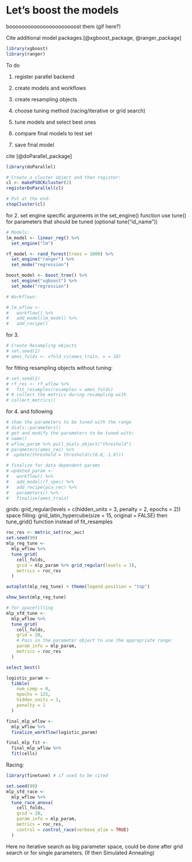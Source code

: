 # Let's boost the models {#modeling}

boooooooooooooooooooooost them (gif here?)

Cite additional model packages.[@xgboost_package, @ranger_package]

```r
library(xgboost)
library(ranger)
```

To do

1.  register parallel backend

2.  create models and workflows

3.  create resampling objects

4.  choose tuning method (racing/iterative or grid search)

5.  tune models and select best ones

6.  compare final models to test set

7.  save final model

cite [@doParallel_package]

```r
library(doParallel)

# Create a cluster object and then register: 
cl <- makePSOCKcluster(2)
registerDoParallel(cl)

# Put at the end:
stopCluster(cl)
```

for 2. set engine specific arguments in the set_engine() function use tune() for parameters that should be tuned (optional tune("id_name"))

```r
# Models:
lm_model <- linear_reg() %>% 
  set_engine("lm")

rf_model <- rand_forest(trees = 1000) %>% 
  set_engine("ranger") %>% 
  set_mode("regression")

boost_model <- boost_tree() %>%
  set_engine("xgboost") %>% 
  set_mode("regression")
```

```r
# Workflows:

# lm_wflow <- 
#   workflow() %>% 
#   add_model(lm_model) %>% 
#   add_recipe()
```

for 3.

```r
# Create Resampling objects
# set.seed(2)
# ames_folds <- vfold_cv(ames_train, v = 10)
```

for fitting resampling objects without tuning:

```r
# set.seed(2)
# rf_res <- rf_wflow %>% 
#   fit_resamples(resamples = ames_folds)
# # collect the metrics during resampling with
# collect_metrics()
```

for 4. and following

```r
# show the parameters to be tuned with the range
# dials::parameters()
# get and modify the parameters to be tuned with:
# name()
# wflow_param %>% pull_dials_object("threshold")
# parameters(ames_rec) %>% 
#  update(threshold = threshold(c(0.8, 1.0)))

# finalize for data dependent params
# updated_param <- 
#   workflow() %>% 
#   add_model(rf_spec) %>% 
#   add_recipe(pca_rec) %>% 
#   parameters() %>% 
#   finalize(ames_train)
```

grids: grid_regular(levels = c(hidden_units = 3, penalty = 2, epochs = 2)) space filling: grid_latin_hypercube(size = 15, original = FALSE) then tune_grid() function instead of fit_resamples

```r
roc_res <- metric_set(roc_auc)
set.seed(99)
mlp_reg_tune <-
  mlp_wflow %>%
  tune_grid(
    cell_folds,
    grid = mlp_param %>% grid_regular(levels = 3),
    metrics = roc_res
  )

autoplot(mlp_reg_tune) + theme(legend.position = "top")

show_best(mlp_reg_tune)

# for spacefilling
mlp_sfd_tune <-
  mlp_wflow %>%
  tune_grid(
    cell_folds,
    grid = 20,
    # Pass in the parameter object to use the appropriate range: 
    param_info = mlp_param,
    metrics = roc_res
  )

select_best()
```

```r
logistic_param <- 
  tibble(
    num_comp = 0,
    epochs = 125,
    hidden_units = 1,
    penalty = 1
  )

final_mlp_wflow <- 
  mlp_wflow %>% 
  finalize_workflow(logistic_param)

final_mlp_fit <- 
  final_mlp_wflow %>% 
  fit(cells)
```

Racing:

```r
library(finetune) # if used to be cited

set.seed(99)
mlp_sfd_race <-
  mlp_wflow %>%
  tune_race_anova(
    cell_folds,
    grid = 20,
    param_info = mlp_param,
    metrics = roc_res,
    control = control_race(verbose_elim = TRUE)
  )
```

Here no iterative search as big parameter space, could be done after grid search or for single parameters. (If then Simulated Annealing)
